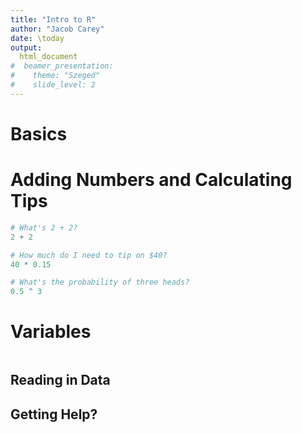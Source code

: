 ```yaml
---
title: "Intro to R"
author: "Jacob Carey"
date: \today
output: 
  html_document
#  beamer_presentation:
#    theme: "Szeged"
#    slide_level: 2
---
```


# Basics

# Adding Numbers and Calculating Tips

```r
# What's 2 + 2?
2 + 2

# How much do I need to tip on $40?
40 * 0.15

# What's the probability of three heads?
0.5 ^ 3
```

# Variables

```r
```

## Reading in Data

## Getting Help?


